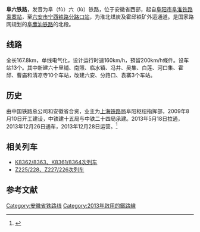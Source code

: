 {{Infobox rail system-route
|rail_name=阜六铁路
|other_name=
|system_length=167.8 km
|length_in_operation=
|total_length=
|tracklength=
|name_bgcolor=
|min_width=
|box_width=
|style=
|banner_color=blue
|sec_banner_color=
|third_banner_color=
|logo_filename=
|logo_width=
|logo_bgcolor=
|logo_alt=
|logo_note=
|image=
|imagesize=
|caption=
|code_name=
|locale={{CHN}}[[安徽省|安徽省]]
|service_type=[[旅客列车|客]][[货物列车|货]]两用
|status=营运中
|network=
|stations=
|start=
|lines=
|main_route=
|secondary_route=
|branch_route=
|standard=
|character=
|other_systems=
|main_stations=
|constructor=
|track=1（[[单线铁路|单线铁路]]）
|average_station_distance=
|max_speed=160 km/h
|orbital_plane=
|track_gauge={{standard gauge}}
|distance_between_mainlines=
|min_radius=
|max_grade=
|elevation=
|control=
|block_signal=
|engine=
|electrified=
|rollingstock=
|fleet_size=
|begin_operation=2013年12月28日
|end_operation=
|operation_note=
|open_operation=
|time_first=
|time_last=
|ridership=
|owner=
|operator=[[上海铁路局|上海铁路局]]
|franchise=
|hq=
|key_person=
|website=
|route_map={{阜六铁路RDT}}
}}
'''阜六铁路'''，发音为阜（fù）六（lù）铁路，位于安徽省西部，起自[[阜阳市|阜阳市]][[阜淮铁路|阜淮铁路]][[袁寨站|袁寨站]]，至[[六安市|六安市]][[宁西铁路|宁西铁路]][[分路口站|分路口站]]，为淮北煤炭及霍邱铁矿外运通道。是国家路网规划的[[阜鹰汕铁路|阜鹰汕铁路]]的北段。

==线路==
全长167.8km，单线电气化，设计运行时速160km/h，預留200km/h條件。设车站13个。其中新建六十里铺、南照、临水镇、冯井、吴集、白莲、河口集、霍邱、曹庙和清凉寺10个车站，改建六安、分路口、袁寨3个车站。

==历史==
由中国铁路总公司和安徽省合资，业主为[[上海铁路局|上海铁路局]]阜阳枢纽指挥部，2009年8月10日开工建设，中铁建十五局与中铁二十四局承建。2013年5月18日拉通，2013年12月26日通车，2013年12月28日运营。<ref>{{cite web |url=http://fgcx.bjcourt.gov.cn:4601/law?fn=lar796s889.txt |title=安徽省人民政府关于保障阜六电气化铁路安全的通告 |date=2013-11-20 |accessdate=2021-09-05 |archive-date=2021-09-05 |archive-url=https://web.archive.org/web/20210905091500/http://fgcx.bjcourt.gov.cn:4601/law?fn=lar796s889.txt |dead-url=no }}</ref>

==相关列车==
*[[K8362/8363、K8361/8364次列车|K8362/8363、K8361/8364次列车]]
*[[Z225/228、Z227/226次列车|Z225/228、Z227/226次列车]]
==参考文献==
{{reflist}}
{{阜六铁路|nocat}}
{{中国铁路}}
[[Category:安徽省铁路线|Category:安徽省铁路线]]
[[Category:2013年啟用的鐵路線|Category:2013年啟用的鐵路線]]